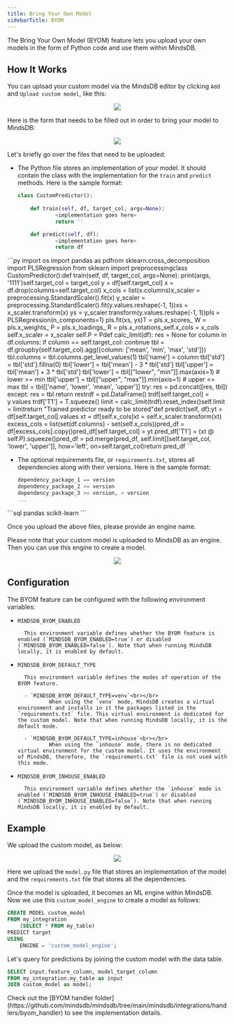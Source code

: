 ```yaml
---
title: Bring Your Own Model
sidebarTitle: BYOM
---
```


The Bring Your Own Model (BYOM) feature lets you upload your own models in the form of Python code and use them within MindsDB.

## How It Works

You can upload your custom model via the MindsDB editor by clicking `Add` and `Upload custom model`, like this:

<p align="center">
  <img src="/assets/byom_upload_custom_model.png" />
</p>

Here is the form that needs to be filled out in order to bring your model to MindsDB:

<p align="center">
  <img src="/assets/byom_empty_form.png" />
</p>

Let's briefly go over the files that need to be uploaded:

* The Python file stores an implementation of your model. It should contain the class with the implementation for the `train` and `predict` methods. Here is the sample format:

    ```py
    class CustomPredictor():
    ​
        def train(self, df, target_col, args=None):
                <implementation goes here>
                return ''

        def predict(self, df):
                <implementation goes here>
                return df
    ```

<Accordion title="Example">
    ```py
    import os
    import pandas as pd
    ​
    from sklearn.cross_decomposition import PLSRegression
    from sklearn import preprocessing
    ​
    class CustomPredictor():
    ​
        def train(self, df, target_col, args=None):
            print(args, '1111')
    ​
            self.target_col = target_col
            y = df[self.target_col]
            x = df.drop(columns=self.target_col)
            x_cols = list(x.columns)
    ​
            x_scaler = preprocessing.StandardScaler().fit(x)
            y_scaler = preprocessing.StandardScaler().fit(y.values.reshape(-1, 1))
    ​
            xs = x_scaler.transform(x)
            ys = y_scaler.transform(y.values.reshape(-1, 1))
    ​
            pls = PLSRegression(n_components=1)
            pls.fit(xs, ys)
    ​
            T = pls.x_scores_
            W = pls.x_weights_
            P = pls.x_loadings_
            R = pls.x_rotations_
    ​
            self.x_cols = x_cols
            self.x_scaler = x_scaler
            self.P = P
    ​
            def calc_limit(df):
                res = None
                for column in df.columns:
                    if column == self.target_col: continue
                    tbl = df.groupby(self.target_col).agg({column: ['mean', 'min', 'max', 'std']})
                    tbl.columns = tbl.columns.get_level_values(1)
                    tbl['name'] = column
                    tbl['std'] = tbl['std'].fillna(0)
                    tbl['lower'] = tbl['mean'] - 3 * tbl['std']
                    tbl['upper'] = tbl['mean'] + 3 * tbl['std']
                    tbl['lower'] = tbl[["lower", "min"]].max(axis=1)  # lower >= min
                    tbl['upper'] = tbl[["upper", "max"]].min(axis=1)  # upper <= max
                    tbl = tbl[['name', 'lower', 'mean', 'upper']]
                    try:
                        res = pd.concat([res, tbl])
                    except:
                        res = tbl
                return res
    ​
            trdf = pd.DataFrame()
            trdf[self.target_col] = y.values
            trdf['T1'] = T.squeeze()
            limit = calc_limit(trdf).reset_index()
    ​
            self.limit = limit
    ​
            return "Trained predictor ready to be stored"
    ​
        def predict(self, df):
    ​
            yt = df[self.target_col].values
            xt = df[self.x_cols]
    ​
            xt = self.x_scaler.transform(xt)
    ​
            excess_cols = list(set(df.columns) - set(self.x_cols))
    ​
            pred_df = df[excess_cols].copy()
    ​
            pred_df[self.target_col] = yt
            pred_df['T1'] = (xt @ self.P).squeeze()
    ​
            pred_df = pd.merge(pred_df, self.limit[[self.target_col, 'lower', 'upper']], how='left', on=self.target_col)
    ​
            return pred_df
    ```
</Accordion>

* The optional requirements file, or `requirements.txt`, stores all dependencies along with their versions. Here is the sample format:

    ```sql
    dependency_package_1 == version
    dependency_package_2 >= version
    dependency_package_3 >= version, < version
    ...
    ```

<Accordion title="Example">
    ```sql
    pandas
    scikit-learn
    ```
</Accordion>

Once you upload the above files, please provide an engine name.

Please note that your custom model is uploaded to MindsDB as an engine. Then you can use this engine to create a model.

<p align="center">
  <img src="/assets/byom_diagram.png" />
</p>

## Configuration

The BYOM feature can be configured with the following environment variables:

* `MINDSDB_BYOM_ENABLED`

        This environment variable defines whether the BYOM feature is enabled (`MINDSDB_BYOM_ENABLED=true`) or disabled (`MINDSDB_BYOM_ENABLED=false`). Note that when running MindsDB locally, it is enabled by default.

* `MINDSDB_BYOM_DEFAULT_TYPE`

        This environment variable defines the modes of operation of the BYOM feature.

        - `MINDSDB_BYOM_DEFAULT_TYPE=venv`<br></br>
                When using the `venv` mode, MindsDB creates a virtual environment and installs in it the packages listed in the `requirements.txt` file. This virtual environment is dedicated for the custom model. Note that when running MindsDB locally, it is the default mode.

        - `MINDSDB_BYOM_DEFAULT_TYPE=inhouse`<br></br>
                When using the `inhouse` mode, there is no dedicated virtual environment for the custom model. It uses the environment of MindsDB, therefore, the `requirements.txt` file is not used with this mode.

* `MINDSDB_BYOM_INHOUSE_ENABLED`

        This environment variable defines whether the `inhouse` mode is enabled (`MINDSDB_BYOM_INHOUSE_ENABLED=true`) or disabled (`MINDSDB_BYOM_INHOUSE_ENABLED=false`). Note that when running MindsDB locally, it is enabled by default.

## Example

We upload the custom model, as below:

<p align="center">
  <img src="/assets/byom_form.png" />
</p>

Here we upload the `model.py` file that stores an implementation of the model and the `requirements.txt` file that stores all the dependencies.

Once the model is uploaded, it becomes an ML engine within MindsDB. Now we use this `custom_model_engine` to create a model as follows:

```sql
CREATE MODEL custom_model
FROM my_integration
    (SELECT * FROM my_table)
PREDICT target
USING
    ENGINE = 'custom_model_engine';
```

Let's query for predictions by joining the custom model with the data table.

```sql
SELECT input.feature_column, model_target_column
FROM my_integration.my_table as input
JOIN custom_model as model;
```

<Info>
Check out the [BYOM handler folder](https://github.com/mindsdb/mindsdb/tree/main/mindsdb/integrations/handlers/byom_handler) to see the implementation details.
</Info>
